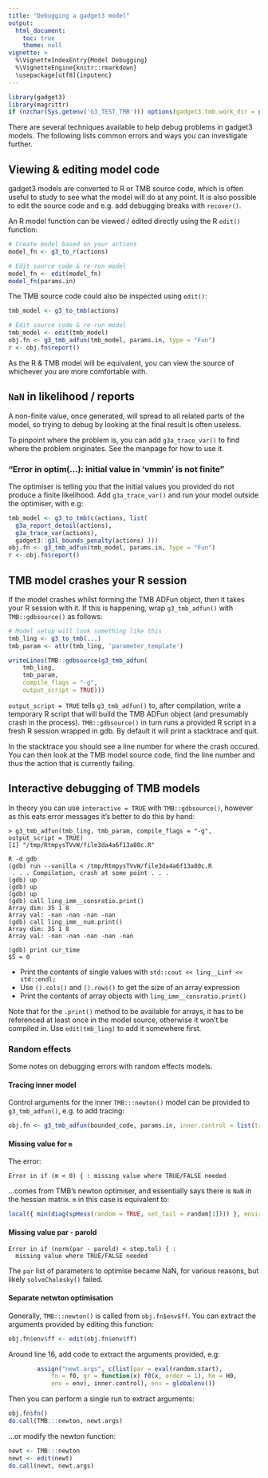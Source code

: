 ```yaml
---
title: "Debugging a gadget3 model"
output:
  html_document:
    toc: true
    theme: null
vignette: >
  %\VignetteIndexEntry{Model Debugging}
  %\VignetteEngine{knitr::rmarkdown}
  \usepackage[utf8]{inputenc}
---
```


```r
library(gadget3)
library(magrittr)
if (nzchar(Sys.getenv('G3_TEST_TMB'))) options(gadget3.tmb.work_dir = gadget3:::vignette_base_dir('work_dir'))
```

There are several techniques available to help debug problems in gadget3 models.
The following lists common errors and ways you can investigate further.

## Viewing & editing model code

gadget3 models are converted to R or TMB source code, which is often useful to study to see what the model will do at any point.
It is also possible to edit the source code and e.g. add debugging breaks with ``recover()``.

An R model function can be viewed / edited directly using the R ``edit()`` function:

```r
# Create model based on your actions
model_fn <- g3_to_r(actions)

# Edit source code & re-run model
model_fn <- edit(model_fn)
model_fn(params.in)
```

The TMB source code could also be inspected using ``edit()``:

```r
tmb_model <- g3_to_tmb(actions)

# Edit source code & re-run model
tmb_model <- edit(tmb_model)
obj.fn <- g3_tmb_adfun(tmb_model, params.in, type = "Fun")
r <- obj.fn$report()
```
As the R & TMB model will be equivalent, you can view the source of whichever you are more comfortable with.

## ``NaN`` in likelihood / reports

A non-finite value, once generated, will spread to all related parts of the model,
so trying to debug by looking at the final result is often useless.

To pinpoint where the problem is, you can add ``g3a_trace_var()`` to find where the problem originates.
See the manpage for how to use it.

### "Error in optim(...): initial value in 'vmmin' is not finite"

The optimiser is telling you that the initial values you provided do not produce a finite likelihood.
Add ``g3a_trace_var()`` and run your model outside the optimiser, with e.g:

```r
tmb_model <- g3_to_tmb(c(actions, list(
  g3a_report_detail(actions),
  g3a_trace_var(actions),
  gadget3::g3l_bounds_penalty(actions) )))
obj.fn <- g3_tmb_adfun(tmb_model, params.in, type = "Fun")
r <- obj.fn$report()
```

## TMB model crashes your R session

If the model crashes whilst forming the TMB ADFun object, then it takes your R
session with it. If this is happening, wrap ``g3_tmb_adfun()`` with
``TMB::gdbsource()`` as follows:

```r
# Model setup will look something like this
tmb_ling <- g3_to_tmb(...)
tmb_param <- attr(tmb_ling, 'parameter_template')

writeLines(TMB::gdbsource(g3_tmb_adfun(
    tmb_ling,
    tmb_param,
    compile_flags = "-g",
    output_script = TRUE)))
```

``output_script = TRUE`` tells ``g3_tmb_adfun()`` to, after compilation, write
a temporary R script that will build the TMB ADFun object (and presumably crash
in the process). ``TMB::gdbsource()`` in turn runs a provided R script in a
fresh R session wrapped in gdb. By default it will print a stacktrace and quit.

In the stacktrace you should see a line number for where the crash occured.
You can then look at the TMB model source code, find the line number and thus the action that is currently failing.

## Interactive debugging of TMB models

In theory you can use ``interactive = TRUE`` with ``TMB::gdbsource()``, however
as this eats error messages it's better to do this by hand:

```
> g3_tmb_adfun(tmb_ling, tmb_param, compile_flags = "-g", output_script = TRUE)
[1] "/tmp/RtmpysTVvW/file3da4a6f13a80c.R"

R -d gdb
(gdb) run --vanilla < /tmp/RtmpysTVvW/file3da4a6f13a80c.R
 . . . Compilation, crash at some point . . .
(gdb) up
(gdb) up
(gdb) up
(gdb) call ling_imm__consratio.print()
Array dim: 35 1 8
Array val: -nan -nan -nan -nan
(gdb) call ling_imm__num.print()
Array dim: 35 1 8
Array val: -nan -nan -nan -nan -nan

(gdb) print cur_time
$5 = 0
```

* Print the contents of single values with ``std::cout << ling__Linf << std::endl;``
* Use ``().cols()`` and ``().rows()`` to get the size of an array expression
* Print the contents of array objects with ``ling_imm__consratio.print()``

Note that for the ``.print()`` method to be available for arrays, it has to be
referenced at least once in the model source, otherwise it won't be compiled
in. Use ``edit(tmb_ling)`` to add it somewhere first.

### Random effects

Some notes on debugging errors with random effects models.

#### Tracing inner model

Control arguments for the inner ``TMB:::newton()`` model can be provided to ``g3_tmb_adfun()``,
e.g. to add tracing:

```r
obj.fn <- g3_tmb_adfun(bounded_code, params.in, inner.control = list(trace = 3, maxit = 100))
```

#### Missing value for ``m``

The error:

```
Error in if (m < 0) { : missing value where TRUE/FALSE needed
```

...comes from TMB's newton optimiser, and essentially says there is `NaN` in the hessian matrix.
``m`` in this case is equivalent to:

```r
local({ min(diag(spHess(random = TRUE, set_tail = random[1]))) }, envir = obj.fn$env)
```

#### Missing value par - parold

```
Error in if (norm(par - parold) < step.tol) { :
  missing value where TRUE/FALSE needed
```

The ``par`` list of parameters to optimise became NaN, for various reasons, but likely ``solveCholesky()`` failed.

#### Separate netwton optimisation

Generally, ``TMB:::newton()`` is called from ``obj.fn$env$ff``.
You can extract the arguments provided by editing this function:

```r
obj.fn$env$ff <- edit(obj.fn$env$ff)
```

Around line 16, add code to extract the arguments provided, e.g:

```r
        assign("newt.args", c(list(par = eval(random.start),
            fn = f0, gr = function(x) f0(x, order = 1), he = H0,
            env = env), inner.control), env = globalenv())
```

Then you can perform a single run to extract arguments:

```r
obj.fn$fn()
do.call(TMB:::newton, newt.args)
```

...or modify the newton function:

```r
newt <- TMB:::newton
newt <- edit(newt)
do.call(newt, newt.args)
```
